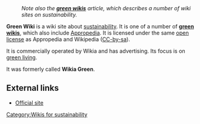 :''Note also the '''[[green wikis]]''' article, which describes a number of wiki sites on sustainability.''

'''Green Wiki''' is a wiki site about [[sustainability]]. It is one of a number of '''[[green wikis]]''', which also include [[Appropedia]]. It is licensed under the same [[open license]] as Appropedia and Wikipedia ([[CC-by-sa]]).

It is commercially operated by Wikia and has advertising. Its focus is on [[green living]].

It was formerly called '''Wikia Green'''.

== External links ==

* [http://www.wikia.com/wiki/c:green Official site]

{{disambiguation}}

[[Category:Wikis for sustainability]]